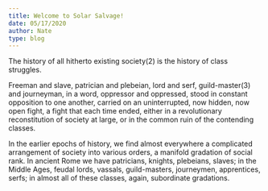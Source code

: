 ```yaml
---
title: Welcome to Solar Salvage!
date: 05/17/2020
author: Nate
type: blog
---
```


The history of all hitherto existing society(2) is the history of class struggles.

Freeman and slave, patrician and plebeian, lord and serf, guild-master(3) and journeyman, in a word, oppressor and oppressed, stood in constant opposition to one another, carried on an uninterrupted, now hidden, now open fight, a fight that each time ended, either in a revolutionary reconstitution of society at large, or in the common ruin of the contending classes.

In the earlier epochs of history, we find almost everywhere a complicated arrangement of society into various orders, a manifold gradation of social rank. In ancient Rome we have patricians, knights, plebeians, slaves; in the Middle Ages, feudal lords, vassals, guild-masters, journeymen, apprentices, serfs; in almost all of these classes, again, subordinate gradations.
